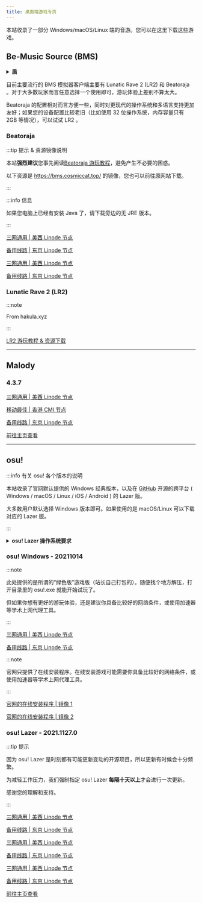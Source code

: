 ```yaml
---
title: 桌面端游戏专页
---
```




本站收录了一部分 Windows/macOS/Linux 端的音游。您可以在这里下载这些游戏。

## Be-Music Source (BMS)

<details>
<summary><b>盾</b></summary>

:::caution 注意

本部分内容可能会让部分 BMS 玩家认为本站有引流嫌疑，也可能不受某些人士欢迎。

**游戏是给大家游玩消遣的娱乐方式，不是摆优越耍威风并以此排斥其他玩家的借口。**

:::

:::danger 警告

本站虽然转载了一些教程，但具体的东西还是需要你自行操作，本站只会提供游戏的下载和教程的转载。

本站没有任何理由手把手教你玩游戏。

:::

</details>

目前主要流行的 BMS 模拟器客户端主要有 Lunatic Rave 2 (LR2) 和 Beatoraja 。对于大多数玩家而言任意选择一个使用即可，游玩体验上差别不算太大。

Beatoraja 的配置相对而言方便一些，同时对更现代的操作系统和多语言支持更加友好；如果您的设备配置比较老旧（比如使用 32 位操作系统，内存容量只有 2GB 等情况），可以试试 LR2 。

### Beatoraja

:::tip 提示 & 资源镜像说明

本站**强烈建议**您事先阅读[Beatoraja 游玩教程](https://scelym.github.io/post/beatoraja-guide/)，避免产生不必要的困惑。

以下资源是 https://bms.cosmiccat.top/ 的镜像，您也可以前往原网站下载。

:::

<Tabs>
  <TabItem value="jre" label="内嵌 JRE 版本">

:::info 信息

如果您电脑上已经有安装 Java 了，请下载旁边的无 JRE 版本。

:::

[三网通用 | 美西 Linode 节点](https://liusw.rytsu.org/games/bmsplayer/beatoraja_0.8.3_JRE.zip)

[备用线路 | 东京 Linode 节点](https://litokyo.rytsu.org/games/bmsplayer/beatoraja_0.8.3_JRE.zip)

  </TabItem>
  <TabItem value="nojre" label="无 JRE 版本">

[三网通用 | 美西 Linode 节点](https://liusw.rytsu.org/games/bmsplayer/beatoraja_0.8.3_noJRE.zip)

[备用线路 | 东京 Linode 节点](https://litokyo.rytsu.org/games/bmsplayer/beatoraja_0.8.3_noJRE.zip)

  </TabItem>
</Tabs>

### Lunatic Rave 2 (LR2)

:::note

From hakula.xyz

:::

[LR2 游玩教程 & 资源下载](https://hakula.xyz/tutorial/lr2.html)

-----

## Malody

<Tabs>
  <TabItem value="win" label="Windows">

### 4.3.7

[三网通用 | 美西 Linode 节点](https://liusw.rytsu.org/games/malody/Malody_Windows_4.3.7.7z)

[移动最佳 | 香港 CMI 节点](https://hkcmi.rytsu.org/games/malody/Malody_Windows_4.3.7.7z)

[备用线路 | 东京 Linode 节点](https://litokyo.rytsu.org/games/malody/Malody_Windows_4.3.7.7z)

  </TabItem>
  <TabItem value="android" label="Android">

[前往主页查看](games#malody)

  </TabItem>
</Tabs>

-----

## osu!

:::info 有关 osu! 各个版本的说明

本站收录了官网默认提供的 Windows 经典版本，以及在 [GitHub](https://github.com/ppy/osu) 开源的跨平台 ( Windows / macOS / Linux / iOS / Android ) 的 Lazer 版。

大多数用户默认选择 Windows 版本即可。如果使用的是 macOS/Linux 可以下载对应的 Lazer 版。

:::

<details>
<summary><b>osu! Lazer 操作系统要求</b></summary>

- Windows: Windows 8.1 或更新的版本；需要是 64 位操作系统；
- macOS: macOS 10.12 或更新的版本；
- Linux: 需要是 64 位操作系统。

</details>

### osu! Windows - 20211014

<Tabs>
  <TabItem value="siteown" label="本站" default>

:::note

此处提供的是所谓的“绿色版”游戏版（站长自己打包的）。随便找个地方解压，打开目录里的 osu!.exe 就能开始试玩了。

但如果你想有更好的游玩体验，还是建议你具备比较好的网络条件，或使用加速器等学术上网代理工具。

:::

[三网通用 | 美西 Linode 节点](https://liusw.rytsu.org/games/osuclassic/osu!_Classic_Windows_20211014.zip)

[备用线路 | 东京 Linode 节点](https://litokyo.rytsu.org/games/osuclassic/osu!_Classic_Windows_20211014.zip)

  </TabItem>
  <TabItem value="offical" label="官方" default>

:::note

官网只提供了在线安装程序。在线安装游戏可能需要你具备比较好的网络条件，或使用加速器等学术上网代理工具。

:::

[官网的在线安装程序 | 镜像 1](https://m1.ppy.sh/r/osu!install.exe)

[官网的在线安装程序 | 镜像 2](https://m2.ppy.sh/r/osu!install.exe)

  </TabItem>
</Tabs>

### osu! Lazer - 2021.1127.0

:::tip 提示

因为 osu! Lazer 是时刻都有可能更新变动的开源项目，所以更新有时候会十分频繁。

为减轻工作压力，我们强制指定 osu! Lazer **每隔十天以上**才会进行一次更新。

感谢您的理解和支持。

:::

<Tabs>
  <TabItem value="win" label="Windows" default>

[三网通用 | 美西 Linode 节点](https://liusw.rytsu.org/games/osulazer/osu_Windows_2021.1127.0.exe)

[备用线路 | 东京 Linode 节点](https://litokyo.rytsu.org/games/osulazer/osu_Windows_2021.1127.0.exe)

  </TabItem>
  <TabItem value="mac" label="macOS" default>

[三网通用 | 美西 Linode 节点](https://liusw.rytsu.org/games/osulazer/osu_macOS_2021.1127.0.app.zip)

[备用线路 | 东京 Linode 节点](https://litokyo.rytsu.org/games/osulazer/osu_macOS_2021.1127.0.app.zip)

  </TabItem>
  <TabItem value="linux" label="Linux" default>

[三网通用 | 美西 Linode 节点](https://liusw.rytsu.org/games/osulazer/osu_Linux_2021.1127.0.AppImage)

[备用线路 | 东京 Linode 节点](https://litokyo.rytsu.org/games/osulazer/osu_Linux_2021.1127.0.AppImage)

  </TabItem>
  <TabItem value="android" label="Android" default>

[前往主页查看](games#osu-lazer)

  </TabItem>
</Tabs>
